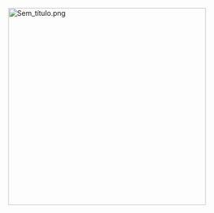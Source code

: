 [[File:Sem_título.png|thumb|400px]]<ac_metadata title="I am having a problem with starting the game, what should I do?"> </ac_metadata>